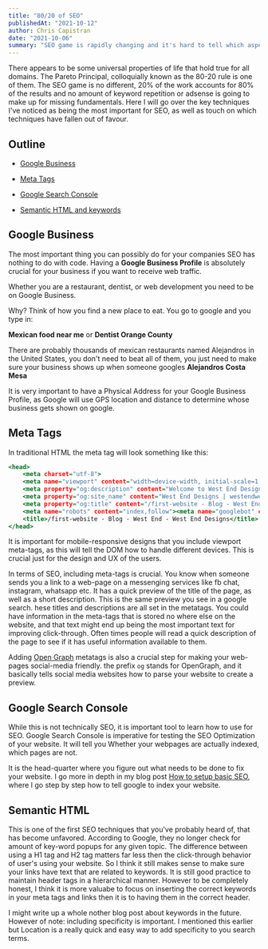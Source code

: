 ```yaml
---
title: "80/20 of SEO"
publishedAt: "2021-10-12"
author: Chris Capistran
date: "2021-10-06"
summary: "SEO game is rapidly changing and it's hard to tell which aspects of SEO truly matter the most."
---
```


There appears to be some universal properties of life that hold true for all domains.
The Pareto Principal, colloquially known as the 80-20 rule is one of them.
The SEO game is no different, 20% of the work accounts for 80% of the results and no amount of
keyword repetition or adsense is going to make up for missing fundamentals.
Here I will go over the key techniques I've noticed as being the most important for SEO,
as well as touch on which techniques have fallen out of favour.

## Outline

- [Google Business](#google-business)

- [Meta Tags](#meta-tags)

- [Google Search Console](#google-search-console)

- [Semantic HTML and keywords](#heading)

## Google Business

The most important thing you can possibly do for your companies SEO has nothing to do with code.
Having a **Google Business Profile** is absolutely crucial for your business if you want to receive
web traffic.

Whether you are a restaurant, dentist, or web development you need to be on Google Business.

Why? Think of how you find a new place to eat. You go to google and you type in:

**Mexican food near me** or **Dentist Orange County**

There are probably thousands of mexican restaurants named Alejandros in the United States, you don't
need to beat all of them, you just need to make sure your business shows up when someone googles
**Alejandros Costa Mesa**

It is very important to have a Physical Address for your Google Business Profile, as Google will use GPS
location and distance to determine whose business gets shown on google.

## Meta Tags

In traditional HTML the meta tag will look something like this:

```javascript:metatags.html
<head>
    <meta charset="utf-8">
    <meta name="viewport" content="width=device-width, initial-scale=1, viewport-fit=cover">
    <meta property="og:description" content="Welcome to West End Designs: A Web Development company ..">
    <meta property="og:site_name" content="West End Designs | westendwebdesigns.com">
    <meta property="og:title" content="/first-website - Blog - West End">
    <meta name="robots" content="index,follow"><meta name="googlebot" content="index,follow">
    <title>/first-website - Blog - West End - West End Designs</title>
</head>
```

It is important for mobile-responsive designs that you include viewport meta-tags, as this will tell the DOM how to handle different devices. This is crucial just for the design
and UX of the users.

In terms of SEO, including meta-tags is crucial. You know when someone sends you a link to a web-page on a messenging services like fb chat, instagram, whatsapp etc.
It has a quick preview of the title of the page, as well as a short description. This is the same preview you see in a google search.
hese titles and descriptions are all set in the metatags. You could have information in the meta-tags that is stored no where else on the website, and that text might end up being the most important text for improving click-through. Often times people will read a quick description of the
page to see if it has useful information available to them.

Adding [Open Graph](https://ogp.me/) metatags is also a crucial step for making your web-pages social-media friendly.
the prefix `og` stands for OpenGraph, and it basically tells social media websites how to parse your website to create a preview.

## Google Search Console

While this is not technically SEO, it is important tool to learn how to use for SEO. Google Search Console is imperative for testing the SEO Optimization of your website. It will tell you Whether
your webpages are actually indexed, which pages are not.

It is the head-quarter where you figure out what needs to be done to fix your website. I go more in depth in my blog post [How to setup basic SEO](/setting-up-GA), where I go step by step how to
tell google to index your website.

## Semantic HTML

This is one of the first SEO techniques that you've probably heard of, that has become unfavored. According to Google, they no longer check for amount of key-word popups for any given topic. The difference
between using a H1 tag and H2 tag matters far less then the click-through behavior of user's using your website. So I think it still makes sense to make sure your links have text that are related to keywords.
It is still good practice to maintain header tags in a hierarchical manner. However to be completely honest, I think it is more valuabe to focus on inserting the correct keywords in your meta tags and links
then it is to having them in the correct header.

I might write up a whole nother blog post about keywords in the future. However of note: including specificity is important. I mentioned this earlier but Location is a really quick and easy way to add
specificity to you search terms.

